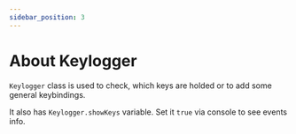 ```yaml
---
sidebar_position: 3
---
```

# About Keylogger

`Keylogger` class is used to check, which keys are holded or to add some general keybindings.

It also has `Keylogger.showKeys` variable. Set it `true` via console to see events info.